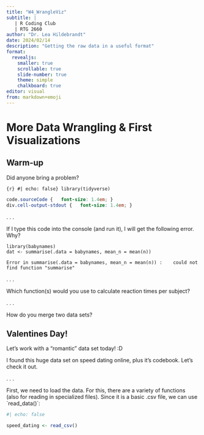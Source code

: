 ```yaml
---
title: "W4_WrangleViz"
subtitle: |
   | R Coding Club 
   | RTG 2660
author: "Dr. Lea Hildebrandt"
date: 2024/02/14
description: "Getting the raw data in a useful format"
format: 
  revealjs:
    smaller: true
    scrollable: true
    slide-number: true
    theme: simple
    chalkboard: true
editor: visual
from: markdown+emoji
---
```


# More Data Wrangling & First Visualizations

## Warm-up

Did anyone bring a problem?

```{r} #| echo: false}
library(tidyverse) 
```

```css
code.sourceCode {   font-size: 1.4em; }  
div.cell-output-stdout {   font-size: 1.4em; }
```

. . .

If I type this code into the console (and run it), I will get the following error. Why?

```         
library(babynames)  
dat <- summarise(.data = babynames, mean_n = mean(n))  

Error in summarise(.data = babynames, mean_n = mean(n)) :    could not find function "summarise"
```

. . .

Which function(s) would you use to calculate reaction times per subject?

. . .

How do you merge two data sets?

## Valentines Day!

Let's work with a "romantic" data set today! :D

I found this huge data set on speed dating online, plus it's codebook. Let's check it out.

. . .

First, we need to load the data. For this, there are a variety of functions (also for reading in specialized files). Since it is a basic .csv file, we can use \`read_data()\`:

```r
#| echo: false

speed_dating <- read_csv()

```
